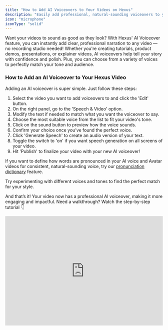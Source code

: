 ```yaml
---
title: "How to Add AI Voiceovers to Your Videos on Hexus"
description: "Easily add professional, natural-sounding voiceovers to your videos with just a few clicks"
icon: "microphone"
iconType: "solid"
---
```


Want your videos to sound as good as they look? With Hexus' AI Voiceover feature, you can instantly add clear, professional narration to any video — no recording studio needed\! Whether you're creating tutorials, product demos, presentations, or explainer videos, AI voiceovers help tell your story with confidence and polish. Plus, you can choose from a variety of voices to perfectly match your tone and audience.

### **How to Add an AI Voiceover to Your Hexus Video**

Adding an AI voiceover is super simple. Just follow these steps:

1. Select the video you want to add voiceovers to and click the 'Edit' button.
2. On the right panel, go to the 'Speech & Video' option.
3. Modify the text if needed to match what you want the voiceover to say.
4. Choose the most suitable voice from the list to fit your video's tone.
5. Click on the sound button to preview how the voice sounds.
6. Confirm your choice once you’ve found the perfect voice.
7. Click 'Generate Speech' to create an audio version of your text.
8. Toggle the switch to 'on' if you want speech generation on all screens of your video.
9. Hit 'Publish' to finalize your video with your new AI voiceover\!

If you want to define how words are pronounced in your AI voice and Avatar videos for consistent, natural-sounding voice, try our [pronunciation dictionary](https://support.hexus.ai/advanced-editing/pronunciation-dictionary) feature.

Try experimenting with different voices and tones to find the perfect match for your style.

And that’s it\! Your video now has a professional AI voiceover, making it more engaging and impactful. Need a walkthrough? Watch the step-by-step tutorial 👇

<iframe src="https://app.usehexus.com/embed/e9fee524-9cdf-46a2-9939-23c8291f6f5b" title="Hexus Demo Center" width="100%" height="350px" frameborder="0" allow="accelerometer; autoplay; clipboard-write; encrypted-media; gyroscope; picture-in-picture" allowfullscreen />

### **FAQs**

<Accordion title="Can I use custom AI voices ?">
  Yes, you can record a voice sample for cloning and use it as a custom voice with AI voiceovers. This feature is available for all Enterprise plan customers and as add-on feature for other paid plans from Hexus.
</Accordion>